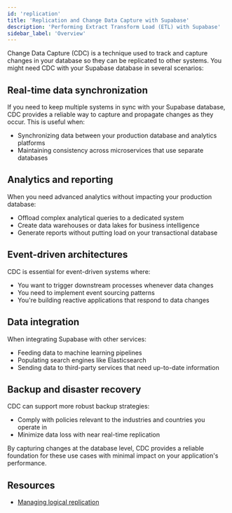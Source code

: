 ```yaml
---
id: 'replication'
title: 'Replication and Change Data Capture with Supabase'
description: 'Performing Extract Transform Load (ETL) with Supabase'
sidebar_label: 'Overview'
---
```


Change Data Capture (CDC) is a technique used to track and capture changes in your database so they can be replicated to other systems. You might need CDC with your Supabase database in several scenarios:

## Real-time data synchronization

If you need to keep multiple systems in sync with your Supabase database, CDC provides a reliable way to capture and propagate changes as they occur. This is useful when:

- Synchronizing data between your production database and analytics platforms
- Maintaining consistency across microservices that use separate databases

## Analytics and reporting

When you need advanced analytics without impacting your production database:

- Offload complex analytical queries to a dedicated system
- Create data warehouses or data lakes for business intelligence
- Generate reports without putting load on your transactional database

## Event-driven architectures

CDC is essential for event-driven systems where:

- You want to trigger downstream processes whenever data changes
- You need to implement event sourcing patterns
- You're building reactive applications that respond to data changes

## Data integration

When integrating Supabase with other services:

- Feeding data to machine learning pipelines
- Populating search engines like Elasticsearch
- Sending data to third-party services that need up-to-date information

## Backup and disaster recovery

CDC can support more robust backup strategies:

- Comply with policies relevant to the industries and countries you operate in
- Minimize data loss with near real-time replication

By capturing changes at the database level, CDC provides a reliable foundation for these use cases with minimal impact on your application's performance.



## Resources 

- [Managing logical replication](/guides/database/managing-replication)
